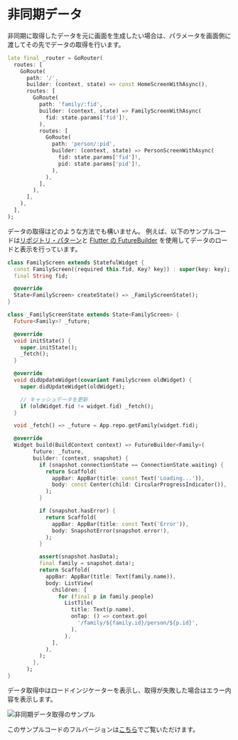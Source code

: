 # 非同期データ

非同期に取得したデータを元に画面を生成したい場合は、パラメータを画面側に渡してその先でデータの取得を行います。

```dart
late final _router = GoRouter(
  routes: [
    GoRoute(
      path: '/',
      builder: (context, state) => const HomeScreenWithAsync(),
      routes: [
        GoRoute(
          path: 'family/:fid',
          builder: (context, state) => FamilyScreenWithAsync(
            fid: state.params['fid']!,
          ),
          routes: [
            GoRoute(
              path: 'person/:pid',
              builder: (context, state) => PersonScreenWithAsync(
                fid: state.params['fid']!,
                pid: state.params['pid']!,
              ),
            ),
          ],
        ),
      ],
    ),
  ],
);
```

データの取得はどのような方法でも構いません。
例えば、以下のサンプルコードは[リポジトリ・パターン](https://martinfowler.com/eaaCatalog/repository.html)と
[Flutter の FutureBuilder](https://api.flutter.dev/flutter/widgets/FutureBuilder-class.html) を使用してデータのロードと表示を行っています。

```dart
class FamilyScreen extends StatefulWidget {
  const FamilyScreen({required this.fid, Key? key}) : super(key: key);
  final String fid;

  @override
  State<FamilyScreen> createState() => _FamilyScreenState();
}

class _FamilyScreenState extends State<FamilyScreen> {
  Future<Family>? _future;

  @override
  void initState() {
    super.initState();
    _fetch();
  }

  @override
  void didUpdateWidget(covariant FamilyScreen oldWidget) {
    super.didUpdateWidget(oldWidget);

    // キャッシュデータを更新
    if (oldWidget.fid != widget.fid) _fetch();
  }

  void _fetch() => _future = App.repo.getFamily(widget.fid);

  @override
  Widget build(BuildContext context) => FutureBuilder<Family>(
        future: _future,
        builder: (context, snapshot) {
          if (snapshot.connectionState == ConnectionState.waiting) {
            return Scaffold(
              appBar: AppBar(title: const Text('Loading...')),
              body: const Center(child: CircularProgressIndicator()),
            );
          }

          if (snapshot.hasError) {
            return Scaffold(
              appBar: AppBar(title: const Text('Error')),
              body: SnapshotError(snapshot.error!),
            );
          }

          assert(snapshot.hasData);
          final family = snapshot.data!;
          return Scaffold(
            appBar: AppBar(title: Text(family.name)),
            body: ListView(
              children: [
                for (final p in family.people)
                  ListTile(
                    title: Text(p.name),
                    onTap: () => context.go(
                      '/family/${family.id}/person/${p.id}',
                    ),
                  ),
              ],
            ),
          );
        },
      );
}
```

データ取得中はロードインジケーターを表示し、取得が失敗した場合はエラー内容を表示します。

![非同期データ取得のサンプル](../images/async.gif)

このサンプルコードのフルバージョンは[こちら](https://github.com/csells/go_router/blob/master/example/lib/async_data.dart)でご覧いただけます。
